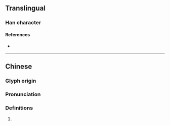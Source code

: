 {{character info}}
==Translingual==

===Han character===
{{Han char|rn=96|rad=玉|as=12|sn=16|four=|canj=MGESD|ids=⿰𤣩渠}}

====References====
* {{Han ref|kx=0741.320|dkj=21233|dj=1151.100|hdz=21136.020|uh=7496|ud=29846}}

----

==Chinese==
{{zh-forms}}

===Glyph origin===
{{Han etym}}

===Pronunciation===
{{zh-pron
|m=qú
|mc=y
|oc=y
|cat=
}}

===Definitions===
{{zh-hanzi}}

# {{rfdef|zh}}